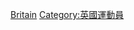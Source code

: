 {{commonscat|Yacht racers from the United Kingdom}}

[[Category:各國帆船運動員|Britain]]
[[Category:英國運動員|Category:英國運動員]]